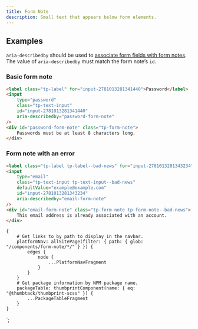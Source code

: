 ```yaml
---
title: Form Note
description: Small text that appears below form elements.
---
```



<ComponentHeader data={props.data} />

## Examples

`aria-describedby` should be used to [associate form fields with form notes](https://www.w3.org/TR/WCAG20-TECHS/ARIA1.html#ARIA1-ex2). The value of `aria-describedby` must match the form note’s `id`.

### Basic form note

```html
<label class="tp-label" for="input-2781013281341440">Password</label>
<input
    type="password"
    class="tp-text-input"
    id="input-2781013281341440"
    aria-describedby="password-form-note"
/>
<div id="password-form-note" class="tp-form-note">
    Passwords must be at least 8 characters long.
</div>
```

### Form note with an error

```html
<label class="tp-label tp-label--bad-news" for="input-2781013281343234">Email</label>
<input
    type="email"
    class="tp-text-input tp-text-input--bad-news"
    defaultValue="example@example.com"
    id="input-2781013281343234"
    aria-describedby="email-form-note"
/>
<div id="email-form-note" class="tp-form-note tp-form-note--bad-news">
    This email address is already associated with an account.
</div>
```

<ComponentFooter data={props.data} />

    {
        # Get links to by path to display in the navbar.
        platformNav: allSitePage(filter: { path: { glob: "/components/form-note/*/" } }) {
            edges {
                node {
                    ...PlatformNavFragment
                }
            }
        }
        # Get package information by NPM package name.
        packageTable: thumbprintComponent(name: { eq: "@thumbtack/thumbprint-scss" }) {
            ...PackageTableFragment
        }
    }
`;
